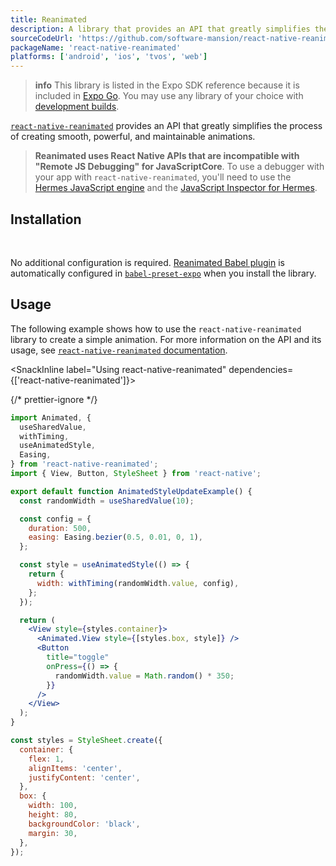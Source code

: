 ```yaml
---
title: Reanimated
description: A library that provides an API that greatly simplifies the process of creating smooth, powerful, and maintainable animations.
sourceCodeUrl: 'https://github.com/software-mansion/react-native-reanimated'
packageName: 'react-native-reanimated'
platforms: ['android', 'ios', 'tvos', 'web']
---
```



> **info** This library is listed in the Expo SDK reference because it is included in [Expo Go](/get-started/expo-go/). You may use any library of your choice with [development builds](/develop/development-builds/introduction/).

[`react-native-reanimated`](https://docs.swmansion.com/react-native-reanimated/docs/fundamentals/getting-started/) provides an API that greatly simplifies the process of creating smooth, powerful, and maintainable animations.

> **Reanimated uses React Native APIs that are incompatible with "Remote JS Debugging" for JavaScriptCore**. To use a debugger with your app with `react-native-reanimated`, you'll need to use the [Hermes JavaScript engine](/guides/using-hermes) and the [JavaScript Inspector for Hermes](/guides/using-hermes#javascript-inspector-for-hermes).

## Installation

<APIInstallSection href="https://docs.swmansion.com/react-native-reanimated/docs/fundamentals/installation" />

<br />

No additional configuration is required. [Reanimated Babel plugin](https://docs.swmansion.com/react-native-reanimated/docs/fundamentals/glossary#reanimated-babel-plugin) is automatically configured in [`babel-preset-expo`](https://www.npmjs.com/package/babel-preset-expo) when you install the library.

## Usage

The following example shows how to use the `react-native-reanimated` library to create a simple animation. For more information on the API and its usage, see [`react-native-reanimated` documentation](https://docs.swmansion.com/react-native-reanimated/docs/fundamentals/your-first-animation).

<SnackInline label="Using react-native-reanimated" dependencies={['react-native-reanimated']}>

{/* prettier-ignore */}
```jsx
import Animated, {
  useSharedValue,
  withTiming,
  useAnimatedStyle,
  Easing,
} from 'react-native-reanimated';
import { View, Button, StyleSheet } from 'react-native';

export default function AnimatedStyleUpdateExample() {
  const randomWidth = useSharedValue(10);

  const config = {
    duration: 500,
    easing: Easing.bezier(0.5, 0.01, 0, 1),
  };

  const style = useAnimatedStyle(() => {
    return {
      width: withTiming(randomWidth.value, config),
    };
  });

  return (
    <View style={styles.container}>
      <Animated.View style={[styles.box, style]} />
      <Button
        title="toggle"
        onPress={() => {
          randomWidth.value = Math.random() * 350;
        }}
      />
    </View>
  );
}

const styles = StyleSheet.create({
  container: {
    flex: 1,
    alignItems: 'center',
    justifyContent: 'center',
  },
  box: {
    width: 100,
    height: 80,
    backgroundColor: 'black',
    margin: 30,
  },
});
```

</SnackInline>
